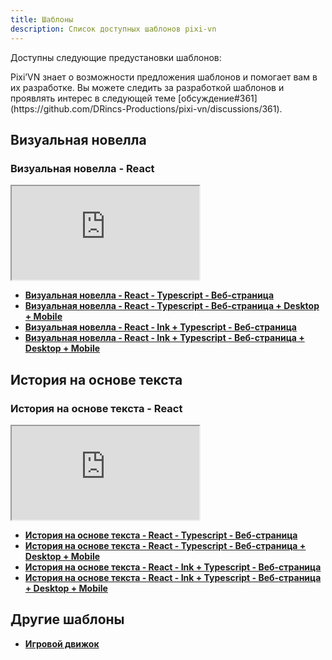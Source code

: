 ```yaml
---
title: Шаблоны
description: Список доступных шаблонов pixi-vn
---
```


Доступны следующие предустановки шаблонов:

<Callout title="More templates will be added in the future" type="info">
Pixi’VN знает о возможности предложения шаблонов и помогает вам в их разработке. Вы можете следить за разработкой шаблонов и проявлять интерес в следующей теме [обсуждение#361](https://github.com/DRincs-Productions/pixi-vn/discussions/361).
</Callout>

## Визуальная новелла

### Визуальная новелла - React

<iframe src="https://pixi-vn-react-template.web.app/"
    title="Visual Novel - React"
    style={{
        width: "100%",
        height: "400px",
        border: "0",
        borderRadius: "4px",
        overflow: "hidden",
    }}
    allowFullScreen={true}
></iframe>

- **[Визуальная новелла - React - Typescript - Веб-страница](https://github.com/DRincs-Productions/pixi-vn-react-template)**
- **[Визуальная новелла - React - Typescript - Веб-страница + Desktop + Mobile](https://github.com/DRincs-Productions/pixi-vn-react-template/tree/tauri)**
- **[Визуальная новелла - React - Ink + Typescript - Веб-страница](https://github.com/DRincs-Productions/pixi-vn-react-template/tree/ink)**
- **[Визуальная новелла - React - Ink + Typescript - Веб-страница + Desktop + Mobile](https://github.com/DRincs-Productions/pixi-vn-react-template/tree/ink-tauri)**

## История на основе текста

### История на основе текста - React

<iframe src="https://pixi-vn-react-st-template.web.app/"
    title="Visual Novel - React"
    style={{
        width: "100%",
        height: "400px",
        border: "0",
        borderRadius: "4px",
        overflow: "hidden",
    }}
    allowFullScreen={true}
></iframe>

- **[История на основе текста - React - Typescript - Веб-страница](https://github.com/DRincs-Productions/pixi-vn-nonlinear-stories-react-template)**
- **[История на основе текста - React - Typescript - Веб-страница + Desktop + Mobile](https://github.com/DRincs-Productions/pixi-vn-nonlinear-stories-react-template/tree/tauri)**
- **[История на основе текста - React - Ink + Typescript - Веб-страница](https://github.com/DRincs-Productions/pixi-vn-nonlinear-stories-react-template/tree/ink)**
- **[История на основе текста - React - Ink + Typescript - Веб-страница + Desktop + Mobile](https://github.com/DRincs-Productions/pixi-vn-nonlinear-stories-react-template/tree/ink-tauri)**

## Другие шаблоны

- **[Игровой движок](https://github.com/DRincs-Productions/pixi-vn-game-engine-template)**

